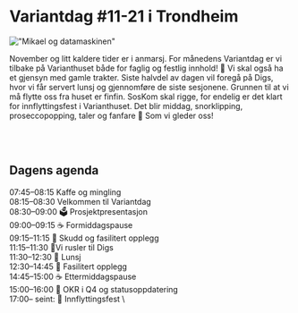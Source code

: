 
# Variantdag #11-21 i Trondheim

!["Mikael og datamaskinen"](/images/variantdag-11-21.jpeg)

November og litt kaldere tider er i anmarsj. For månedens Variantdag er vi
tilbake på Varianthuset både for faglig og festlig innhold! 🎉 Vi skal også ha
et gjensyn med gamle trakter. Siste halvdel av dagen vil foregå på Digs, hvor vi
får servert lunsj og gjennomføre de siste sesjonene. Grunnen til at vi må flytte
oss fra huset er finfin. SosKom skal rigge, for endelig er det klart for
innflyttingsfest i Varianthuset. Det blir middag, snorklipping, proseccopopping,
taler og fanfare 🥂 Som vi gleder oss!

<br />
<Agenda program={program} />
<br />

## Dagens agenda

07:45–08:15 Kaffe og mingling \
08:15–08:30 Velkommen til Variantdag \
08:30–09:00 🗳 Prosjektpresentasjon \
09:00–09:15 ☕ Formiddagspause \
09:15–11:15 🧠 Skudd og fasilitert opplegg \
11:15–11:30 🚶Vi rusler til Digs \
11:30–12:30 🥐 Lunsj \
12:30–14:45 🧠 Fasilitert opplegg \
14:45–15:00 ☕ Ettermiddagspause \
15:00–16:00 🧳 OKR i Q4 og statusoppdatering \
17:00– seint: 🎉 Innflyttingsfest \
